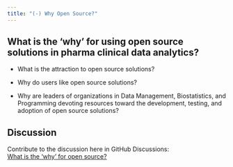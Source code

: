 ```yaml
---
title: "(-) Why Open Source?"
---
```


## What is the 'why' for using open source solutions in pharma clinical data analytics?

-   What is the attraction to open source solutions?

-   Why do users like open source solutions?

-   Why are leaders of organizations in Data Management, Biostatistics, and Programming devoting resources toward the development, testing, and adoption of open source solutions?

## Discussion

Contribute to the discussion here in GitHub Discussions:\
[What is the 'why' for open source?](https://github.com/phuse-org/OSTCDA/discussions/2){target="_blank"}
